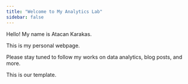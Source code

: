 ```yaml
---
title: "Welcome to My Analytics Lab"
sidebar: false 
---
```


Hello! My name is Atacan Karakas.

This is my personal webpage.

Please stay tuned to follow my works on data analytics, blog posts, and more.

This is our template.
